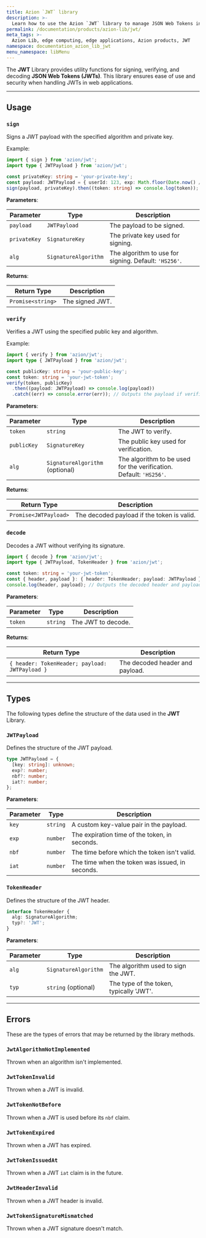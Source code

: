 ```yaml
---
title: Azion `JWT` library
description: >-
  Learn how to use the Azion `JWT` library to manage JSON Web Tokens in your web applications.
permalink: /documentation/products/azion-lib/jwt/
meta_tags: >-
  Azion Lib, edge computing, edge applications, Azion products, JWT
namespace: documentation_azion_lib_jwt
menu_namespace: libMenu
---
```



The **JWT** Library provides utility functions for signing, verifying, and decoding **JSON Web Tokens (JWTs)**. This library ensures ease of use and security when handling JWTs in web applications.

<LinkButton link="/en/documentation/products/azion-lib/overview/" label="Go to Azion Libraries Overview" severity="secondary" target="_blank" />

---

## Usage

### `sign`

Signs a JWT payload with the specified algorithm and private key.

Example:

```typescript
import { sign } from 'azion/jwt';
import type { JWTPayload } from 'azion/jwt';

const privateKey: string = 'your-private-key';
const payload: JWTPayload = { userId: 123, exp: Math.floor(Date.now() / 1000) + 3600 }; // 1 hour expiration
sign(payload, privateKey).then((token: string) => console.log(token)); // Outputs the signed JWT
```

**Parameters**:

| Parameter | Type | Description |
| --- | --- | --- |
| `payload` | `JWTPayload` | The payload to be signed. |
| `privateKey` | `SignatureKey` | The private key used for signing. |
| `alg` | `SignatureAlgorithm` | The algorithm to use for signing. Default: `'HS256'`. |

**Returns**:

| Return Type | Description |
|-------------|-------------|
| `Promise<string>` | The signed JWT. |

### `verify`

Verifies a JWT using the specified public key and algorithm.

Example:

```typescript
import { verify } from 'azion/jwt';
import type { JWTPayload } from 'azion/jwt';

const publicKey: string = 'your-public-key';
const token: string = 'your-jwt-token';
verify(token, publicKey)
  .then((payload: JWTPayload) => console.log(payload))
  .catch((err) => console.error(err)); // Outputs the payload if verification is successful
```

**Parameters**:

| Parameter | Type | Description |
| --- | --- | --- |
| `token` | `string` | The JWT to verify. |
| `publicKey` | `SignatureKey` | The public key used for verification. |
| `alg` | `SignatureAlgorithm` (optional) | The algorithm to be used for the verification. Default: `'HS256'`. |

**Returns**:

| Return Type | Description |
|-------------|-------------|
| `Promise<JWTPayload>` | The decoded payload if the token is valid. |

### `decode`

Decodes a JWT without verifying its signature.

```typescript
import { decode } from 'azion/jwt';
import type { JWTPayload, TokenHeader } from 'azion/jwt';

const token: string = 'your-jwt-token';
const { header, payload }: { header: TokenHeader; payload: JWTPayload } = decode(token);
console.log(header, payload); // Outputs the decoded header and payload
```

**Parameters**:

| Parameter | Type | Description |
|-----------|------|-------------|
| `token` | `string` | The JWT to decode. |

**Returns**:

| Return Type | Description |
|-------------|-------------|
| `{ header: TokenHeader; payload: JWTPayload }` | The decoded header and payload. |

---

## Types

The following types define the structure of the data used in the **JWT** Library.

### `JWTPayload`

Defines the structure of the JWT payload.

```typescript
type JWTPayload = {
  [key: string]: unknown;
  exp?: number;
  nbf?: number;
  iat?: number;
};
```

**Parameters**:

| Parameter | Type     | Description                                      |
|-----------|----------|--------------------------------------------------|
| `key`     | `string` | A custom key-value pair in the payload.         |
| `exp`     | `number` | The expiration time of the token, in seconds.  |
| `nbf`     | `number` | The time before which the token isn't valid.   |
| `iat`     | `number` | The time when the token was issued, in seconds. |

### `TokenHeader`

Defines the structure of the JWT header.

```typescript
interface TokenHeader {
  alg: SignatureAlgorithm;
  typ?: 'JWT';
}
```

**Parameters**:

| Parameter | Type               | Description                                   |
|-----------|--------------------|-----------------------------------------------|
| `alg`     | `SignatureAlgorithm` | The algorithm used to sign the JWT.          |
| `typ`     | `string` (optional) | The type of the token, typically 'JWT'.      |

---

## Errors

These are the types of errors that may be returned by the library methods.

### `JwtAlgorithmNotImplemented`

Thrown when an algorithm isn't implemented.

### `JwtTokenInvalid`

Thrown when a JWT is invalid.

### `JwtTokenNotBefore`

Thrown when a JWT is used before its `nbf` claim.

### `JwtTokenExpired`

Thrown when a JWT has expired.

### `JwtTokenIssuedAt`

Thrown when a JWT `iat` claim is in the future.

### `JwtHeaderInvalid`

Thrown when a JWT header is invalid.

### `JwtTokenSignatureMismatched`

Thrown when a JWT signature doesn't match.
